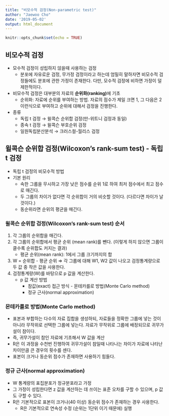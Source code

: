```yaml
---
title: "비모수적 검정(Non-parametric test)"
author: "Jaewoo Cho"
date: '2019-05-02'
output: html_document
---
```


```r
knitr::opts_chunk$set(echo = TRUE)
```

## 비모수적 검정

- 모수적 검정이 성립하지 않을때 사용하는 검정
    - 분포에 자유로운 검정, 무가정 검정이라고 하는데 엄밀히 말하자면 비모수적 검정들에도 분포에 관한 가정이 존재한다. 다만, 모수적 검정에 비하면 가정이 덜 제한적이다.
    
- 비모수적 검정은 대부분의 자료의 **순위화(ranking)**에 기초
    - 순위화: 자료에 순위를 부여하는 방법. 자료의 점수가 제일 크면 1, 그 다음은 2 이런식으로 부여하고 순위에 대해서 검정을 진행한다.
    
- 종류
    - 독립 t 검정 → 윌콕슨 순위합 검정(만-위트니 검정과 동일)
    - 종속 t 검정 → 윌콕슨 부호순위 검정
    - 일원독립분산분석 → 크러스컬-월리스 검정

## 윌콕슨 순위합 검정(Wilcoxon's rank-sum test) - 독립 t 검정

- 독립 t 검정의 비모수적 방법
- 기본 원리
    - 속한 그룹을 무시하고 가장 낮은 점수를 순위 1로 하여 최저 점수에서 최고 점수로 매긴다.
    - 두 그룹의 차이가 없다면 각 순위합이 거의 비슷할 것이다. (다르다면 차이가 날 것이다.)
    - 동순위라면 순위의 평균을 매긴다.
    
### 윌콕슨 순위합 검정(Wilcoxon's rank-sum test) 순서

1. 각 그룹의 순위합을 매긴다. 
2. 각 그룹의 순위합에서 평균 순위 (mean rank)를 뺀다. (이렇게 하지 않으면 그룹이 클수록 순위합도 커지는 결과)
    - 평균 순위(mean rank): 1에서 그룹 크기까지의 합
3. W = 순위합 - 평균 순위 ⇒ 각 그룹에 대해 W1, W2 값이 나오고 검정통계량으로 두 값 중 작은 값을 사용한다.
4. 검정통계량(W)를 바탕으로 p 값을 계산한다.
    - p 값 계산 방법
        - 참값(exact) 접근 방식 - 몬테카를로 방법(Monte Carlo method)
        - 정규 근사(normal approximation)
        
        
### 몬테카를로 방법(Monte Carlo method) 

- 표본과 부합하는 다수의 자료 집합을 생성하되, 자료들을 정확한 그룹에 넣는 것이 아니라 무작위로 선택한 그룹에 넣는다. 자료가 무작위로 그룹에 배정되므로 귀무가설이 참이다.
- 즉, 귀무가설이 참인 자료에 기초해서 W 값을 계산
- R은 이 과정을 수천번 진행하여 귀무가설이 참일때 나타나는 차이가 자료에 나타난 차이만큼 큰 경우의 횟수를 센다.
- 표본이 크거나 동순위 점수가 존재하면 사용하기 힘들다.

### 정규 근사(normal approximation)

- W 통계량의 표집분포가 정규분포라고 가정
- 그 가정이 성립한다면 z 값을 계산하는 데 쓰이는 표준 오차를 구할 수 있으며, p 값도 구할 수 있다.
- R은 기본적으로 표본이 크거나(40 이상) 동순위 점수가 존재하는 경우 사용한다.
    - R은 기본적으로 연속성 수정 (순위는 1단위 이기 때문에) 실행

